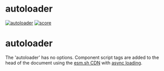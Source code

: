 # autoloader
[![autoloader](https://jsr.io/badges/@web-components/autoloader)](https://jsr.io/@web-components/autoloader) [![score](https://jsr.io/badges/@web-components/autoloader/score)](https://jsr.io/@web-components/autoloader/score)
# autoloader

 The 'autoloader' has no options. Component script tags are added to the head of the document using the [esm.sh CDN](https://esm.sh/) with [async loading](https://developer.mozilla.org/en-US/docs/Web/API/HTMLScriptElement/async).
